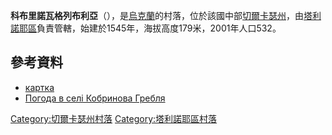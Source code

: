 {{coord|48|57|43|N|30|43|12|E|scale:30000_region:UA|display=title}}

'''科布里諾瓦格列布利亞'''（{{lang-uk|Кобринова Гребля}}），是[[烏克蘭|烏克蘭]]的村落，位於該國中部[[切爾卡瑟州|切爾卡瑟州]]，由[[塔利諾耶區|塔利諾耶區]]負責管轄，始建於1545年，海拔高度179米，2001年人口532。

==參考資料==
*[http://gska2.rada.gov.ua/pls/z7502/A005?rdat1=26.07.2009&rf7571=38299 картка]{{dead link|date=2018年4月 |bot=InternetArchiveBot |fix-attempted=yes }}
*[http://weather.in.ua/ua/cherkasskaja/10829 Погода в селі Кобринова Гребля]

[[Category:切爾卡瑟州村落|Category:切爾卡瑟州村落]]
[[Category:塔利諾耶區村落|Category:塔利諾耶區村落]]


{{Cherkasy-geo-stub}}